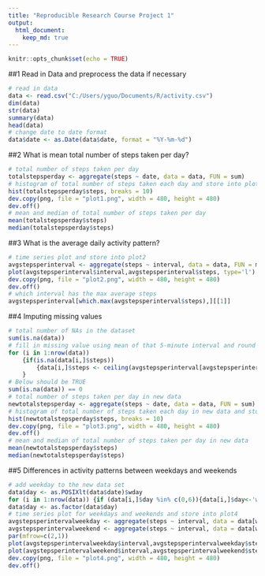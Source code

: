 ---
title: "Reproducible Research Course Project 1"
output: 
  html_document:
    keep_md: true
---

```{r setup, include=FALSE}
knitr::opts_chunk$set(echo = TRUE)
```

##1 Read in Data and preprocess the data if necessary

```{r}
# read in data
data <- read.csv("C:/Users/yguo/Documents/R/activity.csv")
dim(data)
str(data)
summary(data)
head(data)
# change date to date format
data$date <- as.Date(data$date, format = "%Y-%m-%d")
```

##2 What is mean total number of steps taken per day?

```{r}
# total number of steps taken per day
totalstepsperday <- aggregate(steps ~ date, data = data, FUN = sum)
# histogram of total number of steps taken each day and store into plot1
hist(totalstepsperday$steps, breaks = 10)
dev.copy(png, file = "plot1.png", width = 480, height = 480)
dev.off()
# mean and median of total number of steps taken per day
mean(totalstepsperday$steps)
median(totalstepsperday$steps)
```

##3 What is the average daily activity pattern?

```{r}
# time series plot and store into plot2
avgstepsperinterval <- aggregate(steps ~ interval, data = data, FUN = mean)
plot(avgstepsperinterval$interval,avgstepsperinterval$steps, type='l')
dev.copy(png, file = "plot2.png", width = 480, height = 480)
dev.off()
# which interval has the max average steps
avgstepsperinterval[which.max(avgstepsperinterval$steps),][[1]]
```

##4 Imputing missing values
```{r}
# total number of NAs in the dataset
sum(is.na(data))
# fill in missing value using mean of that 5-minute interval and round up to nearest 1 since no partial step can be taken
for (i in 1:nrow(data))
    {if(is.na(data[i,]$steps))
        {data[i,]$steps <- ceiling(avgstepsperinterval[avgstepsperinterval$interval == data[i,]$interval,]$steps)} 
    }
# Below should be TRUE
sum(is.na(data)) == 0
# total number of steps taken per day in new data
newtotalstepsperday <- aggregate(steps ~ date, data = data, FUN = sum)
# histogram of total number of steps taken each day in new data and store into plot3
hist(newtotalstepsperday$steps, breaks = 10)
dev.copy(png, file = "plot3.png", width = 480, height = 480)
dev.off()
# mean and median of total number of steps taken per day in new data
mean(newtotalstepsperday$steps)
median(newtotalstepsperday$steps)
```

##5 Differences in activity patterns between weekdays and weekends
```{r}
# add weekday to the new data set
data$day <- as.POSIXlt(data$date)$wday
for (i in 1:nrow(data)) {if (data[i,]$day %in% c(0,6)){data[i,]$day<-'weekend'} else {data[i,]$day<-'weekday'}}
data$day <- as.factor(data$day)
# time series plot for weekdays and weekends and store into plot4
avgstepsperintervalweekday <- aggregate(steps ~ interval, data = data[which(data$day == 'weekday'),], FUN = mean)
avgstepsperintervalweekend <- aggregate(steps ~ interval, data = data[which(data$day == 'weekend'),], FUN = mean)
par(mfrow=c(2,1))
plot(avgstepsperintervalweekday$interval,avgstepsperintervalweekday$steps, type='l',main = 'Weekdays',ylab='Steps')
plot(avgstepsperintervalweekend$interval,avgstepsperintervalweekend$steps, type='l',main = 'Weekends',ylab='Steps')
dev.copy(png, file = "plot4.png", width = 480, height = 480)
dev.off()
```
